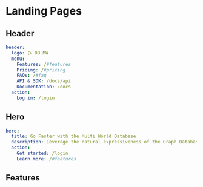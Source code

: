 # Landing Pages

## Header

```yaml
header:
  logo: 彡 DB.MW
  menu: 
    Features: /#features
    Pricing: /#pricing
    FAQs: /#faq
    API & SDK: /docs/api
    Documentation: /docs
  action: 
    Log in: /login
```

## Hero

```yaml
hero:
  title: Go Faster with the Multi World Database
  description: Leverage the natural expressiveness of the Graph Database World, the flexibility of the Document Database World, and the constraints with foreign keys and referential integrity of the Relational Database World.
  action:
    Get started: /login
    Learn more: /#features
```

## Features

```yaml
